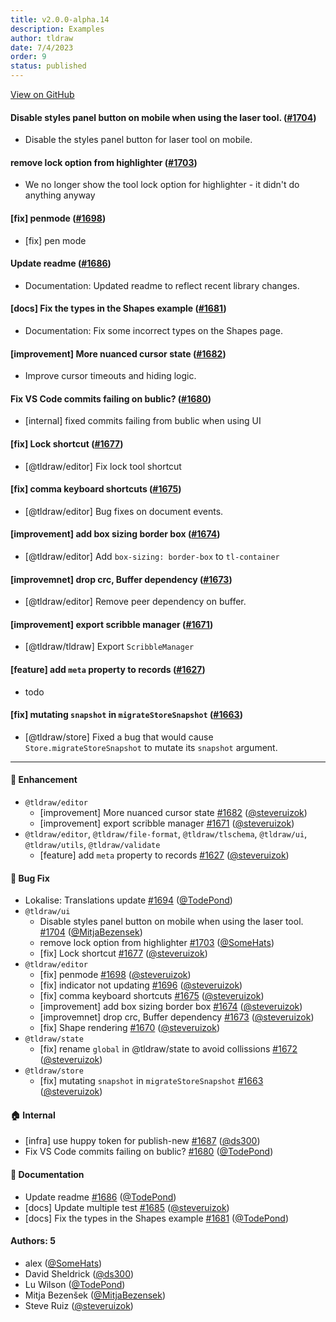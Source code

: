 ```yaml
---
title: v2.0.0-alpha.14
description: Examples
author: tldraw
date: 7/4/2023
order: 9
status: published
---
```


[View on GitHub](https://github.com/tldraw/tldraw/releases/tag/v2.0.0-alpha.14)

#### Disable styles panel button on mobile when using the laser tool. ([#1704](https://github.com/tldraw/tldraw/pull/1704))

- Disable the styles panel button for laser tool on mobile.

#### remove lock option from highlighter ([#1703](https://github.com/tldraw/tldraw/pull/1703))

- We no longer show the tool lock option for highlighter - it didn't do anything anyway

#### [fix] penmode ([#1698](https://github.com/tldraw/tldraw/pull/1698))

- [fix] pen mode

#### Update readme ([#1686](https://github.com/tldraw/tldraw/pull/1686))

- Documentation: Updated readme to reflect recent library changes.

#### [docs] Fix the types in the Shapes example ([#1681](https://github.com/tldraw/tldraw/pull/1681))

- Documentation: Fix some incorrect types on the Shapes page.

#### [improvement] More nuanced cursor state ([#1682](https://github.com/tldraw/tldraw/pull/1682))

- Improve cursor timeouts and hiding logic.

#### Fix VS Code commits failing on bublic? ([#1680](https://github.com/tldraw/tldraw/pull/1680))

- [internal] fixed commits failing from bublic when using UI

#### [fix] Lock shortcut ([#1677](https://github.com/tldraw/tldraw/pull/1677))

- [@tldraw/editor] Fix lock tool shortcut

#### [fix] comma keyboard shortcuts ([#1675](https://github.com/tldraw/tldraw/pull/1675))

- [@tldraw/editor] Bug fixes on document events.

#### [improvement] add box sizing border box ([#1674](https://github.com/tldraw/tldraw/pull/1674))

- [@tldraw/editor] Add `box-sizing: border-box` to `tl-container`

#### [improvemnet] drop crc, Buffer dependency ([#1673](https://github.com/tldraw/tldraw/pull/1673))

- [@tldraw/editor] Remove peer dependency on buffer.

#### [improvement] export scribble manager ([#1671](https://github.com/tldraw/tldraw/pull/1671))

- [@tldraw/tldraw] Export `ScribbleManager`

#### [feature] add `meta` property to records ([#1627](https://github.com/tldraw/tldraw/pull/1627))

- todo

#### [fix] mutating `snapshot` in `migrateStoreSnapshot` ([#1663](https://github.com/tldraw/tldraw/pull/1663))

- [@tldraw/store] Fixed a bug that would cause `Store.migrateStoreSnapshot` to mutate its `snapshot` argument.

---

#### 🚀 Enhancement

- `@tldraw/editor`
  - [improvement] More nuanced cursor state [#1682](https://github.com/tldraw/tldraw/pull/1682) ([@steveruizok](https://github.com/steveruizok))
  - [improvement] export scribble manager [#1671](https://github.com/tldraw/tldraw/pull/1671) ([@steveruizok](https://github.com/steveruizok))
- `@tldraw/editor`, `@tldraw/file-format`, `@tldraw/tlschema`, `@tldraw/ui`, `@tldraw/utils`, `@tldraw/validate`
  - [feature] add `meta` property to records [#1627](https://github.com/tldraw/tldraw/pull/1627) ([@steveruizok](https://github.com/steveruizok))

#### 🐛 Bug Fix

- Lokalise: Translations update [#1694](https://github.com/tldraw/tldraw/pull/1694) ([@TodePond](https://github.com/TodePond))
- `@tldraw/ui`
  - Disable styles panel button on mobile when using the laser tool. [#1704](https://github.com/tldraw/tldraw/pull/1704) ([@MitjaBezensek](https://github.com/MitjaBezensek))
  - remove lock option from highlighter [#1703](https://github.com/tldraw/tldraw/pull/1703) ([@SomeHats](https://github.com/SomeHats))
  - [fix] Lock shortcut [#1677](https://github.com/tldraw/tldraw/pull/1677) ([@steveruizok](https://github.com/steveruizok))
- `@tldraw/editor`
  - [fix] penmode [#1698](https://github.com/tldraw/tldraw/pull/1698) ([@steveruizok](https://github.com/steveruizok))
  - [fix] indicator not updating [#1696](https://github.com/tldraw/tldraw/pull/1696) ([@steveruizok](https://github.com/steveruizok))
  - [fix] comma keyboard shortcuts [#1675](https://github.com/tldraw/tldraw/pull/1675) ([@steveruizok](https://github.com/steveruizok))
  - [improvement] add box sizing border box [#1674](https://github.com/tldraw/tldraw/pull/1674) ([@steveruizok](https://github.com/steveruizok))
  - [improvemnet] drop crc, Buffer dependency [#1673](https://github.com/tldraw/tldraw/pull/1673) ([@steveruizok](https://github.com/steveruizok))
  - [fix] Shape rendering [#1670](https://github.com/tldraw/tldraw/pull/1670) ([@steveruizok](https://github.com/steveruizok))
- `@tldraw/state`
  - [fix] rename `global` in @tldraw/state to avoid collissions [#1672](https://github.com/tldraw/tldraw/pull/1672) ([@steveruizok](https://github.com/steveruizok))
- `@tldraw/store`
  - [fix] mutating `snapshot` in `migrateStoreSnapshot` [#1663](https://github.com/tldraw/tldraw/pull/1663) ([@steveruizok](https://github.com/steveruizok))

#### 🏠 Internal

- [infra] use huppy token for publish-new [#1687](https://github.com/tldraw/tldraw/pull/1687) ([@ds300](https://github.com/ds300))
- Fix VS Code commits failing on bublic? [#1680](https://github.com/tldraw/tldraw/pull/1680) ([@TodePond](https://github.com/TodePond))

#### 📝 Documentation

- Update readme [#1686](https://github.com/tldraw/tldraw/pull/1686) ([@TodePond](https://github.com/TodePond))
- [docs] Update multiple test [#1685](https://github.com/tldraw/tldraw/pull/1685) ([@steveruizok](https://github.com/steveruizok))
- [docs] Fix the types in the Shapes example [#1681](https://github.com/tldraw/tldraw/pull/1681) ([@TodePond](https://github.com/TodePond))

#### Authors: 5

- alex ([@SomeHats](https://github.com/SomeHats))
- David Sheldrick ([@ds300](https://github.com/ds300))
- Lu Wilson ([@TodePond](https://github.com/TodePond))
- Mitja Bezenšek ([@MitjaBezensek](https://github.com/MitjaBezensek))
- Steve Ruiz ([@steveruizok](https://github.com/steveruizok))
